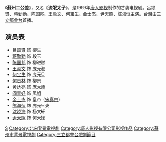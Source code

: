 《'''蘇州二公差'''》，又名《'''流氓太子'''》，是1999年[[唐人影视|唐人影视]]制作的古装电视剧。吕颂贤、蒋勤勤、陈国邦、王渝文、何宝生、金士杰、尹天照、陈海恒主演。台灣由[[三立都會台|三立都會台]]首播。

==演员表==
*[[吕颂贤|吕颂贤]] 饰 柳生
*[[蒋勤勤|蒋勤勤]] 饰 段玉
*[[陈国邦|陈国邦]] 饰 柳进财
*[[王渝文|王渝文]] 饰 庞元淑
*[[何宝生|何宝生]] 饰 庞元旦
*[[何贵林|何贵林]] 饰 柳景
*[[黄达亮|黄达亮]] 饰 [[庞太师|庞太师]]
*[[阎青妤|阎青妤]] 饰 凤姐
*[[金士杰|金士杰]] 饰 皇帝（[[宋真宗|宋真宗]]）
*[[陈海恒|陈海恒]] 饰 庞元旦妻
*[[沈晓海|沈晓海]] 饰 杨文轩
*[[尹天照|尹天照]] 饰 何天禄

{{TV-stub}}
[[Category:1999年中國電視劇集|S]]
[[Category:北宋背景電視劇|Category:北宋背景電視劇]]
[[Category:唐人影视有限公司影视作品|Category:唐人影视有限公司影视作品]]
[[Category:蘇州市背景電視劇|Category:蘇州市背景電視劇]]
[[Category:三立都會台戲劇節目|Category:三立都會台戲劇節目]]